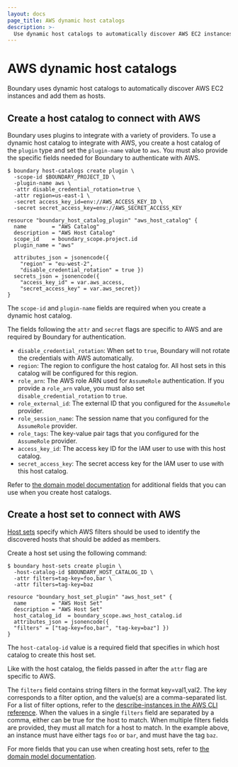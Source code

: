 ```yaml
---
layout: docs
page_title: AWS dynamic host catalogs
description: >-
  Use dynamic host catalogs to automatically discover AWS EC2 instances and add them as hosts in Boundary. Create a host catalog and host set for AWS resources.
---
```

# AWS dynamic host catalogs
Boundary uses dynamic host catalogs to automatically discover AWS EC2 instances and add them as hosts.

## Create a host catalog to connect with AWS
Boundary uses plugins to integrate with a variety of providers. To use
a dynamic host catalog to integrate with AWS, you create a host catalog of the `plugin` type
and set the `plugin-name` value to `aws`. You must also provide the specific
fields needed for Boundary to authenticate with AWS.

<Tabs>
<Tab heading="CLI">

```shell-session
$ boundary host-catalogs create plugin \
  -scope-id $BOUNDARY_PROJECT_ID \
  -plugin-name aws \
  -attr disable_credential_rotation=true \
  -attr region=us-east-1 \
  -secret access_key_id=env://AWS_ACCESS_KEY_ID \
  -secret secret_access_key=env://AWS_SECRET_ACCESS_KEY
```

</Tab>
<Tab heading="Terraform">

  ```hcl
  resource "boundary_host_catalog_plugin" "aws_host_catalog" {
    name        = "AWS Catalog"
    description = "AWS Host Catalog"
    scope_id    = boundary_scope.project.id
    plugin_name = "aws"

    attributes_json = jsonencode({
      "region" = "eu-west-2",
      "disable_credential_rotation" = true })
    secrets_json = jsonencode({
      "access_key_id" = var.aws_access,
      "secret_access_key" = var.aws_secret})
  }
  ```

</Tab>
</Tabs>

The `scope-id` and `plugin-name` fields are required when you create a
  dynamic host catalog.

The fields following the `attr` and `secret` flags are specific to AWS and are required by
  Boundary for authentication.

- `disable_credential_rotation`: When set to `true`, Boundary will not rotate the credentials with AWS automatically.
- `region`: The region to configure the host catalog for. All host sets in this
  catalog will be configured for this region.
- `role_arn`: The AWS role ARN used for `AssumeRole` authentication. If you provide a `role_arn` value, you must also set `disable_credential_rotation` to `true`.
- `role_external_id`: The external ID that you configured for the `AssumeRole` provider.
- `role_session_name`: The session name that you configured for the `AssumeRole` provider.
- `role_tags`: The key-value pair tags that you configured for the `AssumeRole` provider.
- `access_key_id`: The access key ID for the IAM user to use with this host
  catalog.
- `secret_access_key`: The secret access key for the IAM user to use with this
  host catalog.


Refer to [the domain model documentation](/boundary/docs/concepts/domain-model/host-catalogs) for additional fields that you can use when you create host catalogs.

## Create a host set to connect with AWS
[Host sets](/boundary/docs/concepts/domain-model/host-sets) specify which AWS
  filters should be used to identify the discovered hosts that should be added as members.

Create a host set using the following command:

<Tabs>
<Tab heading="CLI" group="cli">

```shell-session
$ boundary host-sets create plugin \
  -host-catalog-id $BOUNDARY_HOST_CATALOG_ID \
  -attr filters=tag-key=foo,bar \
  -attr filters=tag-key=baz
```

</Tab>
<Tab heading="Terraform" group="terraform">

```hcl
resource "boundary_host_set_plugin" "aws_host_set" {
  name        = "AWS Host Set"
  description = "AWS Host Set"
  host_catalog_id  = boundary_scope.aws_host_catalog.id
  attributes_json = jsonencode({
  "filters" = ["tag-key=foo,bar", "tag-key=baz"] })
}
```

</Tab>
</Tabs>

The `host-catalog-id` value is a required field that specifies in which host catalog to
  create this host set.

Like with the host catalog, the fields passed in after the `attr` flag are
 specific to AWS.

The `filters` field contains string filters in the format key=val1,val2. The key corresponds to
  a filter option, and the value(s) are a comma-separated list. For a list of
  filter options, refer to the
  [describe-instances in the AWS CLI reference](https://docs.aws.amazon.com/cli/latest/reference/ec2/describe-instances.html).
  When the values in a single `filters` field are separated by a comma, either
  can be true for the host to match.  When multiple filters fields are provided,
  they must all match for a host to match. In the example above, an instance must
  have either tags `foo` or `bar`, and must have the tag `baz`.

For more fields that you can use when creating host sets, refer to
  [the domain model documentation](/boundary/docs/concepts/domain-model/host-sets).
